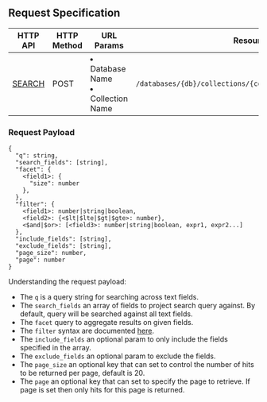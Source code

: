 ## Request Specification

| HTTP API                                                                                           | HTTP Method | URL Params                                          | Resource                                                    |
| -------------------------------------------------------------------------------------------------- | ----------- | --------------------------------------------------- | ----------------------------------------------------------- |
| [SEARCH](https://docs.tigrisdata.com/httpdocs/server/v1/api#tag/Documents/operation/Tigris_Search) | POST        | <li> Database Name </li> <li> Collection Name </li> | `/databases/{db}/collections/{collection}/documents/search` |

### Request Payload

```shell
{
  "q": string,
  "search_fields": [string],
  "facet": {
    <field1>: {
      "size": number
    },
  },
  "filter": {
    <field1>: number|string|boolean,
    <field2>: {<$lt|$lte|$gt|$gte>: number},
    <$and|$or>: [<field3>: number|string|boolean, expr1, expr2...]
  },
  "include_fields": [string],
  "exclude_fields": [string],
  "page_size": number,
  "page": number
}
```

Understanding the request payload:

- The `q` is a query string for searching across text fields.
- The `search_fields` an array of fields to project search query against. By default, query will be searched against all text fields.
- The `facet` query to aggregate results on given fields.
- The `filter` syntax are documented [here](../query#filter).
- The `include_fields` an optional param to only include the fields specified in the array.
- The `exclude_fields` an optional param to exclude the fields.
- The `page_size` an optional key that can set to control the number of hits to be returned per page, default is 20.
- The `page` an optional key that can set to specify the page to retrieve. If page is set then only hits for this page is returned.
